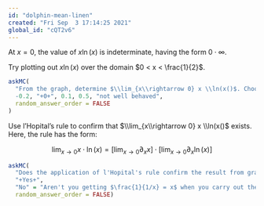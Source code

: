 ```yaml
---
id: "dolphin-mean-linen"
created: "Fri Sep  3 17:14:25 2021"
global_id: "cQT2v6"
---
```


At $x=0$, the value of $x \ln(x)$ is indeterminate, having the form $0 \cdot \infty$.

Try plotting out $x \ln(x)$ over the domain $0 < x < \frac{1}{2}$. 

```r
askMC(
  "From the graph, determine $\\lim_{x\\rightarrow 0} x \\ln(x()$. Choose the correct answer.",
  -0.2, "+0+", 0.1, 0.5, "not well behaved", 
  random_answer_order = FALSE
)
```


Use l'Hopital's rule to confirm that $\\lim_{x\\rightarrow 0} x \\ln(x()$ exists. Here, the rule has the form:

$$\lim_{x\rightarrow 0} x \cdot \ln(x) = [\lim_{x\rightarrow 0} \partial_x x] \cdot
 [\lim_{x\rightarrow 0} \partial_x \ln(x)]$$

```r
askMC(
  "Does the application of l'Hopital's rule confirm the result from graphing the function?",
  "+Yes+", 
  "No" = "Aren't you getting $\frac{1}{1/x} = x$ when you carry out the differentiation involved?",
  random_answer_order = FALSE)
```
